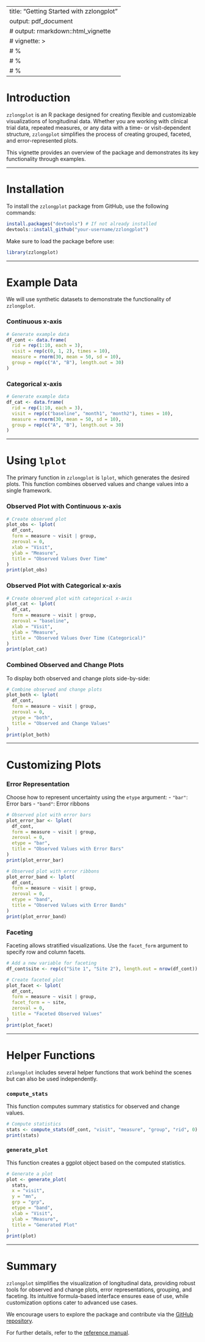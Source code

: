 
---
title: "Getting Started with zzlongplot"
output: pdf_document
# output: rmarkdown::html_vignette
# vignette: >
#   %\VignetteIndexEntry{Getting Started with zzlongplot}
#   %\VignetteEngine{knitr::rmarkdown}
#   %\VignetteEncoding{UTF-8}
---

# Introduction

`zzlongplot` is an R package designed for creating flexible and customizable visualizations of longitudinal data. Whether you are working with clinical trial data, repeated measures, or any data with a time- or visit-dependent structure, `zzlongplot` simplifies the process of creating grouped, faceted, and error-represented plots.

This vignette provides an overview of the package and demonstrates its key functionality through examples.

---

# Installation

To install the `zzlongplot` package from GitHub, use the following commands:

```r
install.packages("devtools") # If not already installed
devtools::install_github("your-username/zzlongplot")
```

Make sure to load the package before use:

```r
library(zzlongplot)
```

---

# Example Data

We will use synthetic datasets to demonstrate the functionality of `zzlongplot`.

### Continuous x-axis

```r
# Generate example data
df_cont <- data.frame(
  rid = rep(1:10, each = 3),
  visit = rep(c(0, 1, 2), times = 10),
  measure = rnorm(30, mean = 50, sd = 10),
  group = rep(c("A", "B"), length.out = 30)
)
```

### Categorical x-axis

```r
# Generate example data
df_cat <- data.frame(
  rid = rep(1:10, each = 3),
  visit = rep(c("baseline", "month1", "month2"), times = 10),
  measure = rnorm(30, mean = 50, sd = 10),
  group = rep(c("A", "B"), length.out = 30)
)
```

---

# Using `lplot`

The primary function in `zzlongplot` is `lplot`, which generates the desired plots. This function combines observed values and change values into a single framework.

### Observed Plot with Continuous x-axis

```r
# Create observed plot
plot_obs <- lplot(
  df_cont,
  form = measure ~ visit | group,
  zeroval = 0,
  xlab = "Visit",
  ylab = "Measure",
  title = "Observed Values Over Time"
)
print(plot_obs)
```

### Observed Plot with Categorical x-axis

```r
# Create observed plot with categorical x-axis
plot_cat <- lplot(
  df_cat,
  form = measure ~ visit | group,
  zeroval = "baseline",
  xlab = "Visit",
  ylab = "Measure",
  title = "Observed Values Over Time (Categorical)"
)
print(plot_cat)
```

### Combined Observed and Change Plots

To display both observed and change plots side-by-side:

```r
# Combine observed and change plots
plot_both <- lplot(
  df_cont,
  form = measure ~ visit | group,
  zeroval = 0,
  ytype = "both",
  title = "Observed and Change Values"
)
print(plot_both)
```

---

# Customizing Plots

### Error Representation

Choose how to represent uncertainty using the `etype` argument:
- `"bar"`: Error bars
- `"band"`: Error ribbons

```r
# Observed plot with error bars
plot_error_bar <- lplot(
  df_cont,
  form = measure ~ visit | group,
  zeroval = 0,
  etype = "bar",
  title = "Observed Values with Error Bars"
)
print(plot_error_bar)

# Observed plot with error ribbons
plot_error_band <- lplot(
  df_cont,
  form = measure ~ visit | group,
  zeroval = 0,
  etype = "band",
  title = "Observed Values with Error Bands"
)
print(plot_error_band)
```

### Faceting

Faceting allows stratified visualizations. Use the `facet_form` argument to specify row and column facets.

```r
# Add a new variable for faceting
df_cont$site <- rep(c("Site 1", "Site 2"), length.out = nrow(df_cont))

# Create faceted plot
plot_facet <- lplot(
  df_cont,
  form = measure ~ visit | group,
  facet_form = ~ site,
  zeroval = 0,
  title = "Faceted Observed Values"
)
print(plot_facet)
```

---

# Helper Functions

`zzlongplot` includes several helper functions that work behind the scenes but can also be used independently.

### `compute_stats`

This function computes summary statistics for observed and change values.

```r
# Compute statistics
stats <- compute_stats(df_cont, "visit", "measure", "group", "rid", 0)
print(stats)
```

### `generate_plot`

This function creates a ggplot object based on the computed statistics.

```r
# Generate a plot
plot <- generate_plot(
  stats,
  x = "visit",
  y = "mn",
  grp = "grp",
  etype = "band",
  xlab = "Visit",
  ylab = "Measure",
  title = "Generated Plot"
)
print(plot)
```

---

# Summary

`zzlongplot` simplifies the visualization of longitudinal data, providing robust tools for observed and change plots, error representations, grouping, and faceting. Its intuitive formula-based interface ensures ease of use, while customization options cater to advanced use cases.

We encourage users to explore the package and contribute via the [GitHub repository](https://github.com/your-username/zzlongplot).

For further details, refer to the [reference manual](https://CRAN.R-project.org/package=zzlongplot).
